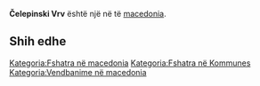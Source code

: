 {{Fshat në macedonia
 | Emri                = Čelepinski Vrv
| std_N_name = Čelepinski Vrv
| std_N_FULL_NAME_RO = Čelepinski Vrv
| std_N_FULL_NAME_ND_RO = Celepinski Vrv
| std_N_SORT_NAME_RG = CELEPINSKIVRV
| std_N_FULL_NAME_RG = Čelepinski Vrv
| std_N_FULL_NAME_ND_RG = Celepinski Vrv

 | Emri (Rasa dhanore) = 
 | Figura              = 
 | Shteti              = macedonia
 | Komuna              = 
 | Kodi postar         = 
 | Sipërfaqja          = 

 | Popullsia           = 

 | Regj. i popullsisë  = 
 | Dend. e popullsisë  = 
 | Faqja zyrtare       = 
 <!--- Koordinatat ----> 
 | Gjerësia            = 41.946389
 | Gjatësia            = 20.755
 | Lartësia            = 
}}
'''Čelepinski Vrv''' është një [[]] në [[]] të [[macedonia]].

<!-- == Gjeografia == -->
<!-- == Historia == -->
<!-- == Demografia == -->
== Shih edhe ==
{{Komuna }}
{{Kosovo-Administrata-Cung}}

[[Kategoria:Fshatra në macedonia]]
[[Kategoria:Fshatra në Kommunes ]]
[[Kategoria:Vendbanime në macedonia]]